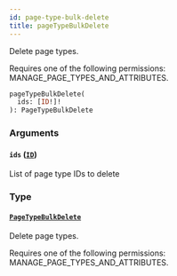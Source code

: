 ```yaml
---
id: page-type-bulk-delete
title: pageTypeBulkDelete
---
```


Delete page types.

Requires one of the following permissions: MANAGE_PAGE_TYPES_AND_ATTRIBUTES.

```graphql
pageTypeBulkDelete(
  ids: [ID!]!
): PageTypeBulkDelete
```

### Arguments

#### `ids` ([`ID`](../../../developer/api-reference/scalars/id))

List of page type IDs to delete

### Type

#### [`PageTypeBulkDelete`](../../../developer/api-reference/objects/page-type-bulk-delete)

Delete page types.

Requires one of the following permissions: MANAGE_PAGE_TYPES_AND_ATTRIBUTES.
